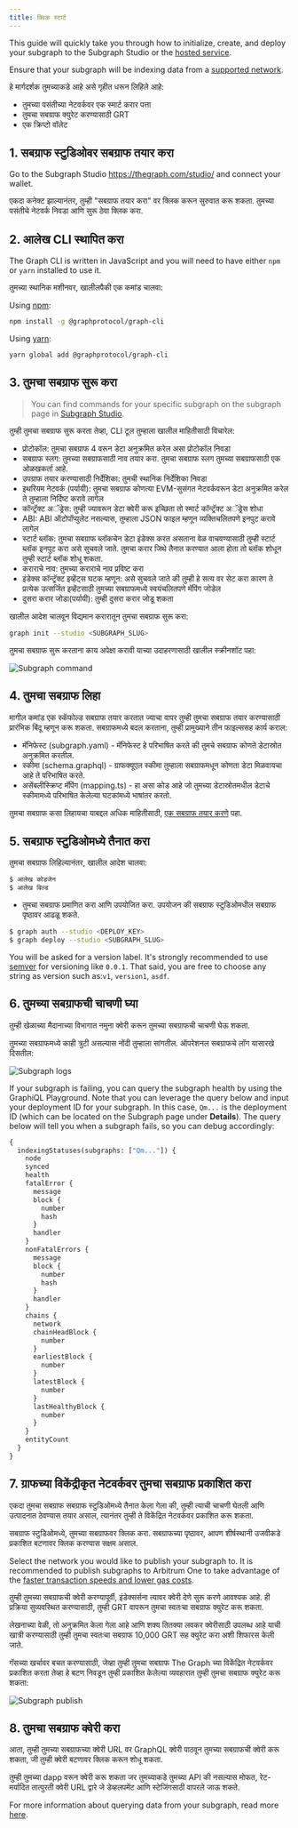 ```yaml
---
title: क्विक स्टार्ट
---
```


This guide will quickly take you through how to initialize, create, and deploy your subgraph to the Subgraph Studio or the [hosted service](#hosted-service).

Ensure that your subgraph will be indexing data from a [supported network](/developing/supported-networks).

हे मार्गदर्शक तुमच्याकडे आहे असे गृहीत धरून लिहिले आहे:

- तुमच्या पसंतीच्या नेटवर्कवर एक स्मार्ट करार पत्ता
- तुमचा सबग्राफ क्युरेट करण्यासाठी GRT
- एक क्रिप्टो वॉलेट

## 1. सबग्राफ स्टुडिओवर सबग्राफ तयार करा

Go to the Subgraph Studio <https://thegraph.com/studio/> and connect your wallet.

एकदा कनेक्ट झाल्यानंतर, तुम्ही "सबग्राफ तयार करा" वर क्लिक करून सुरुवात करू शकता. तुमच्या पसंतीचे नेटवर्क निवडा आणि सुरू ठेवा क्लिक करा.

## 2. आलेख CLI स्थापित करा

The Graph CLI is written in JavaScript and you will need to have either `npm` or `yarn` installed to use it.

तुमच्या स्थानिक मशीनवर, खालीलपैकी एक कमांड चालवा:

Using [npm](https://www.npmjs.com/):

```sh
npm install -g @graphprotocol/graph-cli
```

Using [yarn](https://yarnpkg.com/):

```sh
yarn global add @graphprotocol/graph-cli
```

## 3. तुमचा सबग्राफ सुरू करा

> You can find commands for your specific subgraph on the subgraph page in [Subgraph Studio](https://thegraph.com/studio/).

तुम्ही तुमचा सबग्राफ सुरू करता तेव्हा, CLI टूल तुम्हाला खालील माहितीसाठी विचारेल:

- प्रोटोकॉल: तुमचा सबग्राफ 4 वरून डेटा अनुक्रमित करेल असा प्रोटोकॉल निवडा
- सबग्राफ स्लग: तुमच्या सबग्राफसाठी नाव तयार करा. तुमचा सबग्राफ स्लग तुमच्या सबग्राफसाठी एक ओळखकर्ता आहे.
- उपग्राफ तयार करण्यासाठी निर्देशिका: तुमची स्थानिक निर्देशिका निवडा
- इथरियम नेटवर्क (पर्यायी): तुमचा सबग्राफ कोणत्या EVM-सुसंगत नेटवर्कवरून डेटा अनुक्रमित करेल ते तुम्हाला निर्दिष्ट करावे लागेल
- कॉन्ट्रॅक्ट अॅड्रेस: ​​तुम्ही ज्यावरून डेटा क्वेरी करू इच्छिता तो स्मार्ट कॉन्ट्रॅक्ट अॅड्रेस शोधा
- ABI: ABI ऑटोपॉप्युलेट नसल्यास, तुम्हाला JSON फाइल म्हणून व्यक्तिचलितपणे इनपुट करावे लागेल
- स्टार्ट ब्लॉक: तुमचा सबग्राफ ब्लॉकचेन डेटा इंडेक्स करत असताना वेळ वाचवण्यासाठी तुम्ही स्टार्ट ब्लॉक इनपुट करा असे सुचवले जाते. तुमचा करार जिथे तैनात करण्यात आला होता तो ब्लॉक शोधून तुम्ही स्टार्ट ब्लॉक शोधू शकता.
- कराराचे नाव: तुमच्या कराराचे नाव प्रविष्ट करा
- इंडेक्स कॉन्ट्रॅक्ट इव्हेंट्स घटक म्हणून: असे सुचवले जाते की तुम्ही हे सत्य वर सेट करा कारण ते प्रत्येक उत्सर्जित इव्हेंटसाठी तुमच्या सबग्राफमध्ये स्वयंचलितपणे मॅपिंग जोडेल
- दुसरा करार जोडा(पर्यायी): तुम्ही दुसरा करार जोडू शकता

खालील आदेश चालवून विद्यमान करारातून तुमचा सबग्राफ सुरू करा:

```sh
graph init --studio <SUBGRAPH_SLUG>
```

तुमचा सबग्राफ सुरू करताना काय अपेक्षा करावी याच्या उदाहरणासाठी खालील स्क्रीनशॉट पहा:

![Subgraph command](/img/subgraph-init-example.png)

## 4. तुमचा सबग्राफ लिहा

मागील कमांड एक स्कॅफोल्ड सबग्राफ तयार करतात ज्याचा वापर तुम्ही तुमचा सबग्राफ तयार करण्यासाठी प्रारंभिक बिंदू म्हणून करू शकता. सबग्राफमध्ये बदल करताना, तुम्ही प्रामुख्याने तीन फाइल्ससह कार्य कराल:

- मॅनिफेस्ट (subgraph.yaml) - मॅनिफेस्ट हे परिभाषित करते की तुमचे सबग्राफ कोणते डेटास्रोत अनुक्रमित करतील.
- स्कीमा (schema.graphql) - ग्राफक्यूएल स्कीमा तुम्हाला सबग्राफमधून कोणता डेटा मिळवायचा आहे ते परिभाषित करते.
- असेंबलीस्क्रिप्ट मॅपिंग (mapping.ts) - हा असा कोड आहे जो तुमच्या डेटास्रोतमधील डेटाचे स्कीमामध्ये परिभाषित केलेल्या घटकांमध्ये भाषांतर करतो.

तुमचा सबग्राफ कसा लिहायचा याबद्दल अधिक माहितीसाठी, [एक सबग्राफ तयार करणे](/developing/creating-a-subgraph) पहा.

## 5. सबग्राफ स्टुडिओमध्ये तैनात करा

तुमचा सबग्राफ लिहिल्यानंतर, खालील आदेश चालवा:

```sh
$ आलेख कोडजेन
$ आलेख बिल्ड
```

- तुमचा सबग्राफ प्रमाणित करा आणि उपयोजित करा. उपयोजन की सबग्राफ स्टुडिओमधील सबग्राफ पृष्ठावर आढळू शकते.

```sh
$ graph auth --studio <DEPLOY_KEY>
$ graph deploy --studio <SUBGRAPH_SLUG>
```

You will be asked for a version label. It's strongly recommended to use [semver](https://semver.org/) for versioning like `0.0.1`. That said, you are free to choose any string as version such as:`v1`, `version1`, `asdf`.

## 6. तुमच्या सबग्राफची चाचणी घ्या

तुम्ही खेळाच्या मैदानाच्या विभागात नमुना क्वेरी करून तुमच्या सबग्राफची चाचणी घेऊ शकता.

तुमच्या सबग्राफमध्ये काही त्रुटी असल्यास नोंदी तुम्हाला सांगतील. ऑपरेशनल सबग्राफचे लॉग यासारखे दिसतील:

![Subgraph logs](/img/subgraph-logs-image.png)

If your subgraph is failing, you can query the subgraph health by using the GraphiQL Playground. Note that you can leverage the query below and input your deployment ID for your subgraph. In this case, `Qm...` is the deployment ID (which can be located on the Subgraph page under **Details**). The query below will tell you when a subgraph fails, so you can debug accordingly:

```graphql
{
  indexingStatuses(subgraphs: ["Qm..."]) {
    node
    synced
    health
    fatalError {
      message
      block {
        number
        hash
      }
      handler
    }
    nonFatalErrors {
      message
      block {
        number
        hash
      }
      handler
    }
    chains {
      network
      chainHeadBlock {
        number
      }
      earliestBlock {
        number
      }
      latestBlock {
        number
      }
      lastHealthyBlock {
        number
      }
    }
    entityCount
  }
}
```

## 7. ग्राफच्या विकेंद्रीकृत नेटवर्कवर तुमचा सबग्राफ प्रकाशित करा

एकदा तुमचा सबग्राफ सबग्राफ स्टुडिओमध्ये तैनात केला गेला की, तुम्ही त्याची चाचणी घेतली आणि उत्पादनात ठेवण्यास तयार असाल, त्यानंतर तुम्ही ते विकेंद्रित नेटवर्कवर प्रकाशित करू शकता.

सबग्राफ स्टुडिओमध्ये, तुमच्या सबग्राफवर क्लिक करा. सबग्राफच्या पृष्ठावर, आपण शीर्षस्थानी उजवीकडे प्रकाशित बटणावर क्लिक करण्यास सक्षम असाल.

Select the network you would like to publish your subgraph to. It is recommended to publish subgraphs to Arbitrum One to take advantage of the [faster transaction speeds and lower gas costs](/arbitrum/arbitrum-faq).

तुम्‍ही तुमच्‍या सबग्राफची क्‍वेरी करण्‍यापूर्वी, इंडेक्सर्सना त्यावर क्‍वेरी देणे सुरू करणे आवश्‍यक आहे. ही प्रक्रिया सुव्यवस्थित करण्यासाठी, तुम्ही GRT वापरून तुमचा स्वतःचा सबग्राफ क्युरेट करू शकता.

लेखनाच्या वेळी, तो अनुक्रमित केला गेला आहे आणि शक्य तितक्या लवकर क्वेरीसाठी उपलब्ध आहे याची खात्री करण्यासाठी तुम्ही तुमचा स्वतःचा सबग्राफ 10,000 GRT सह क्युरेट करा अशी शिफारस केली जाते.

गॅसच्या खर्चावर बचत करण्यासाठी, जेव्हा तुम्ही तुमचा सबग्राफ The Graph च्या विकेंद्रित नेटवर्कवर प्रकाशित करता तेव्हा हे बटण निवडून तुम्ही प्रकाशित केलेल्या व्यवहारात तुम्ही तुमचा सबग्राफ क्युरेट करू शकता:

![Subgraph publish](/img/publish-and-signal-tx.png)

## 8. तुमचा सबग्राफ क्वेरी करा

आता, तुम्ही तुमच्या सबग्राफच्या क्वेरी URL वर GraphQL क्वेरी पाठवून तुमच्या सबग्राफची क्वेरी करू शकता, जी तुम्ही क्वेरी बटणावर क्लिक करून शोधू शकता.

तुम्‍ही तुमच्‍या dapp वरून क्‍वेरी करू शकता जर तुमच्‍याकडे तुमच्‍या API की नसल्‍यास मोफत, रेट-मर्यादित तात्पुरती क्‍वेरी URL द्वारे जे डेव्हलपमेंट आणि स्‍टेजिंगसाठी वापरले जाऊ शकते.

For more information about querying data from your subgraph, read more [here](../querying/querying-the-graph/).
